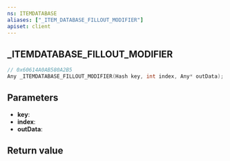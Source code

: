 ```yaml
---
ns: ITEMDATABASE
aliases: ["_ITEM_DATABASE_FILLOUT_MODIFIER"]
apiset: client
---
```

## _ITEMDATABASE_FILLOUT_MODIFIER

```c
// 0x60614A0AB580A2B5
Any _ITEMDATABASE_FILLOUT_MODIFIER(Hash key, int index, Any* outData);
```


## Parameters
* **key**:
* **index**:
* **outData**:

## Return value